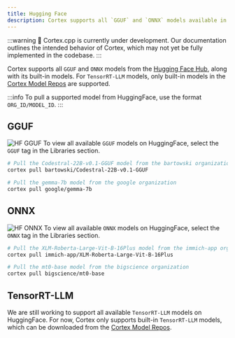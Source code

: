 ```yaml
---
title: Hugging Face
description: Cortex supports all `GGUF` and `ONNX` models available in Huggingface repositories, providing access to a wide range of models.
---
```


:::warning
🚧 Cortex.cpp is currently under development. Our documentation outlines the intended behavior of Cortex, which may not yet be fully implemented in the codebase.
:::


Cortex supports all `GGUF` and `ONNX` models from the [Hugging Face Hub](https://huggingface.co), along with its built-in models. For `TensorRT-LLM` models, only built-in models in the [Cortex Model Repos](/docs/hub/cortex-hub) are supported.

:::info
To pull a supported model from HuggingFace, use the format `ORG_ID/MODEL_ID`.
:::
## GGUF
![HF GGUF](/img/docs/gguf.png)
To view all available `GGUF` models on HuggingFace, select the `GGUF` tag in the Libraries section.
```bash 
# Pull the Codestral-22B-v0.1-GGUF model from the bartowski organization
cortex pull bartowski/Codestral-22B-v0.1-GGUF

# Pull the gemma-7b model from the google organization
cortex pull google/gemma-7b

```

## ONNX
![HF ONNX](/img/docs/onnx.png)
To view all available `ONNX` models on HuggingFace, select the `ONNX` tag in the Libraries section.
```bash
# Pull the XLM-Roberta-Large-Vit-B-16Plus model from the immich-app organization
cortex pull immich-app/XLM-Roberta-Large-Vit-B-16Plus

# Pull the mt0-base model from the bigscience organization
cortex pull bigscience/mt0-base


```

## TensorRT-LLM
We are still working to support all available `TensorRT-LLM` models on HuggingFace. For now, Cortex only supports built-in `TensorRT-LLM` models, which can be downloaded from the [Cortex Model Repos](/docs/hub/cortex-hub).
